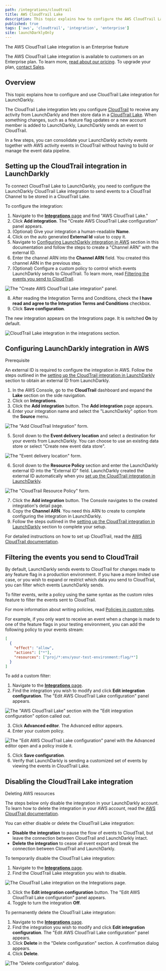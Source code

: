 ```yaml
---
path: /integrations/cloudtrail
title: AWS CloudTrail Lake
description: This topic explains how to configure the AWS CloudTrail Lake integration for LaunchDarkly.
published: true
tags: ['aws', 'cloudtrail', 'integration', 'enterprise']
site: launchDarklyOnly
---
```


<Callout intent="info">
  <CalloutTitle>The AWS CloudTrail Lake integration is an Enterprise feature</CalloutTitle>
  <CalloutDescription>

The AWS CloudTrail Lake integration is available to customers on an Enterprise plan. To learn more, [read about our pricing](https://launchdarkly.com/pricing/). To upgrade your plan, [contact Sales](https://launchdarkly.com/contact-sales/).

  </CalloutDescription>
</Callout>

## Overview

This topic explains how to configure and use CloudTrail Lake integration for LaunchDarkly.

The CloudTrail Lake integration lets you configure [CloudTrail](https://aws.amazon.com/cloudtrail/) to receive any activity from LaunchDarkly and then store data in a [CloudTrail Lake](https://docs.aws.amazon.com/awscloudtrail/latest/userguide/cloudtrail-lake.html). When something changes, such as a feature flag updates or a new account member is added to LaunchDarkly, LaunchDarkly sends an event to CloudTrail. 

In a few steps, you can consolidate your LaunchDarkly activity events together with AWS activity events in CloudTrail without having to build or manage the event data pipeline.

## Setting up the CloudTrail integration in LaunchDarkly

To connect CloudTrail Lake to LaunchDarkly, you need to configure the LaunchDarkly CloudTrail Lake integration to send events to a CloudTrail Channel to be stored in a CloudTrail Lake.

To configure the integration:

1. Navigate to the [**Integrations** page](https://app.launchdarkly.com/default/integrations) and find "AWS CloudTrail Lake."
2. Click **Add integration**. The "Create AWS CloudTrail Lake configuration" panel appears.
3. (Optional) Give your integration a human-readable **Name**.
4. Click on the auto generated **External Id** value to copy it. 
5. Navigate to [Configuring LaunchDarkly integration in AWS](#configuring-launchdarkly-integration-in-aws) section in this documentation and follow the steps to create a "Channel ARN" with the external ID.
6. Enter the channel ARN into the **Channel ARN** field. You created this channel ARN in the previous step.
7. (Optional) Configure a custom policy to control which events LaunchDarkly sends to CloudTrail. To learn more, read [Filtering the events you send to CloudTrail](#filtering-the-events-you-send-to-cloudtrail).

![The "Create AWS CloudTrail Lake integration" panel.](cloudtrail-launchdarkly-integration-config.png)
<br />

8. After reading the Integration Terms and Conditions, check the **I have read and agree to the Integration Terms and Conditions** checkbox.
9. Click **Save configuration**. 

The new integration appears on the Integrations page. It is switched **On** by default.

![CloudTrail Lake integration in the integrations section.](cloudtrail-ld-integration.png)


## Configuring LaunchDarkly integration in AWS

<Callout intent="info">
<CalloutTitle>Prerequisite</CalloutTitle>
<CalloutDescription>

An external ID is required to configure the integration in AWS. Follow the steps outlined in the [setting up the CloudTrail integration in LaunchDarkly](#setting-up-the-cloudtrail-integration-in-launchdarkly) section to obtain an external ID from LaunchDarkly.

</CalloutDescription>
</Callout>

1. In the AWS Console, go to the **CloudTrail** dashboard and expand the **Lake** section on the side navigation.
2. Click on **Integrations**.
3. Click the **Add integration** button. The **Add integration** page appears.
4. Enter your integration name and select the "LaunchDarkly" option from the **Source** menu.

![The "Add CloudTrail Integration" form.](cloudtrail-add-integration-form.png)

5. Scroll down to the **Event delivery location** and select a destination for your events from LaunchDarkly. You can choose to use an existing data store or select "Create new event data store".

![The "Event delivery location" form.](cloudtrail-event-delivery-location.png)

6. Scroll down to the **Resource Policy** section and enter the LaunchDarkly external ID into the "External ID" field. LaunchDarkly created the external ID automatically when you [set up the CloudTrail integration in LaunchDarkly](#setting-up-the-cloudtrail-integration-in-launchdarkly).

![The "CloudTrail Resource Policy" form.](cloudtrail-resource-policy.png)

7. Click the **Add integration** button. The Console navigates to the created integration's detail page. 
8. Copy the **Channel ARN**. You need this ARN to create to complete configuring the integration in LaunchDarkly. 
9. Follow the steps outlined in the [setting up the CloudTrail integration in LaunchDarkly](#setting-up-the-cloudtrail-integration-in-launchdarkly) section to complete your setup.

For detailed instructions on how to set up CloudTrail, read the [AWS CloudTrail documentation](https://docs.aws.amazon.com/awscloudtrail/latest/userguide/cloudtrail-user-guide.html).

## Filtering the events you send to CloudTrail

By default, LaunchDarkly sends events to CloudTrail for changes made to any feature flag in a production environment. If you have a more limited use case, or you wish to expand or restrict which data you send to CloudTrail, you can filter which events LaunchDarkly sends.

To filter events, write a policy using the same syntax as the custom roles feature to filter the events sent to CloudTrail.

For more information about writing policies, read [Policies in custom roles](/home/members/role-policies).

For example, if you only want to receive an event when a change is made to one of the feature flags in your testing environment, you can add the following policy to your events stream:

<CodeSample>
<CSTab label="Example CloudTrail policy">

```json
[
  {
    "effect": "allow",
    "actions": ["*"],
    "resources": ["proj/*:env/your-test-environment:flag/*"]
  }
]
```

</CSTab>
</CodeSample>

To add a custom filter:

1. Navigate to the [**Integrations** page](https://app.launchdarkly.com/default/integrations).
2. Find the integration you wish to modify and click **Edit integration configuration**. The "Edit AWS CloudTrail Lake configuration" panel appears.

![The "AWS CloudTrail Lake" section with the "Edit integration configuration" option called out.](cloudtrail-integration-edit-callout.png)

3. Click **Advanced editor**. The Advanced editor appears.
4. Enter your custom policy.

![The "Edit AWS CloudTrail Lake configuration" panel with the Advanced editor open and a policy inside it.](cloudtrail-custom-policy.png)

5. Click **Save configuration**.
6. Verify that LaunchDarkly is sending a customized set of events by viewing the events in CloudTrail Lake.

## Disabling the CloudTrail Lake integration

<Callout intent="info">
<CalloutTitle>Deleting AWS resources</CalloutTitle>
<CalloutDescription>

The steps below only disable the integration in your LaunchDarkly account. To learn how to delete the integration in your AWS account, read the [AWS CloudTrail documentation](https://docs.aws.amazon.com/awscloudtrail/latest/userguide/cloudtrail-user-guide.html).

</CalloutDescription>
</Callout> 

You can either disable or delete the CloudTrail Lake integration:

- **Disable the integration** to pause the flow of events to CloudTrail, but leave the connection between CloudTrail and LaunchDarkly intact.
- **Delete the integration** to cease all event export and break the connection between CloudTrail and LaunchDarkly.

To temporarily disable the CloudTrail Lake integration:

1. Navigate to the [**Integrations** page](https://app.launchdarkly.com/default/integrations).
2. Find the CloudTrail Lake integration you wish to disable.

![The CloudTrail Lake integration on the Integrations page.](cloudtrail-ld-integration.png)

3. Click the **Edit integration configuration** button. The "Edit AWS CloudTrail Lake configuration" panel appears.
4. Toggle to turn the integration **Off**.

To permanently delete the CloudTrail Lake integration:

1. Navigate to the [**Integrations** page](https://app.launchdarkly.com/default/integrations).
2. Find the integration you wish to modify and click **Edit integration configuration**. The "Edit AWS CloudTrail Lake configuration" panel appears.
3. Click **Delete** in the "Delete configuration" section. A confirmation dialog appears.
4. Click **Delete**.

![The "Delete configuration" dialog.](cloudtrail-delete.png)
